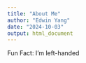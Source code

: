 ```yaml
---
title: "About Me"
author: "Edwin Yang"
date: "2024-10-03"
output: html_document
---
```


Fun Fact: I'm left-handed

